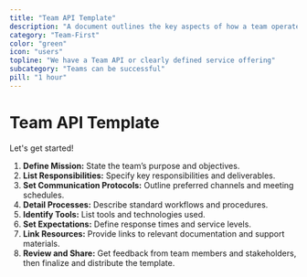 ```yaml
---
title: "Team API Template"
description: "A document outlines the key aspects of how a team operates, communicates, and interacts with other teams, including responsibilities, processes, tools, and expectations."
category: "Team-First"
color: "green"
icon: "users"
topline: "We have a Team API or clearly defined service offering"
subcategory: "Teams can be successful"
pill: "1 hour"
---
```



# Team API Template

Let's get started!

1. **Define Mission:** State the team’s purpose and objectives.
2. **List Responsibilities:** Specify key responsibilities and deliverables.
3. **Set Communication Protocols:** Outline preferred channels and meeting schedules.
4. **Detail Processes:** Describe standard workflows and procedures.
5. **Identify Tools:** List tools and technologies used.
6. **Set Expectations:** Define response times and service levels.
7. **Link Resources:** Provide links to relevant documentation and support materials.
8. **Review and Share:** Get feedback from team members and stakeholders, then finalize and distribute the template.
